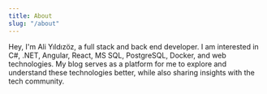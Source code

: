 ```yaml
---
title: About
slug: "/about"
---
```


Hey,
I'm Ali Yıldızöz, a full stack and back end developer. I am interested in C#, .NET, Angular, React, MS SQL, PostgreSQL, Docker, and web technologies. My blog serves as a platform for me to explore and understand these technologies better, while also sharing insights with the tech community.